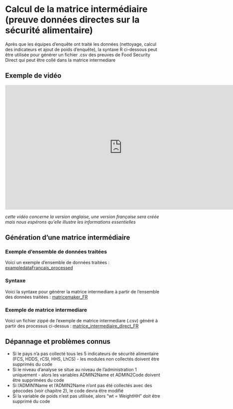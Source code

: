 # Calcul de la matrice intermédiaire (preuve données directes sur la sécurité alimentaire)

Après que les équipes d'enquête ont traité les données (nettoyage, calcul des indicateurs et ajout de poids d'enquête), la syntaxe R ci-dessous peut être utilisée pour générer un fichier .csv des preuves de Food Security Direct qui peut être collé dans la matrice intermediare

## Exemple de vidéo 

<iframe width="750" height="400" src="https://www.youtube.com/embed/MfELnjz2G8E" frameborder="0" allowfullscreen></iframe>

*cette vidéo concerne la version anglaise, une version française sera créée mais nous espérons qu'elle illustre les informations essentielles*

## Génération d'une matrice intermédiaire

### Exemple d'ensemble de données traitées

Voici un exemple d'ensemble de données traitées :
[exampledataFrancais_processed](https://github.com/WFP-VAM/RBD_FS_CH_guide_FR/blob/main/example_datasets/exampledataFrancais_processed.sav?raw=true) 

### Syntaxe

Voici la syntaxe pour générer la matrice intermediare à partir de l'ensemble des données traitées :
[matricemaker_FR](https://github.com/WFP-VAM/RBD_FS_CH_guide_FR/blob/main/syntax/matricemaker_FR.R) 


### Exemple de matrice intermediare 

Voici un fichier zippé de l'exemple de matrice intermediare (.csv) généré à partir des processus ci-dessus :
[matrice_intermediaire_direct_FR](https://github.com/WFP-VAM/RBD_FS_CH_guide_FR/blob/main/example_datasets/matrice_intermediaire_direct_FR.zip?raw=true) 

## Dépannage et problèmes connus

- Si le pays n'a pas collecté tous les 5 indicateurs de sécurité alimentaire (FCS, HDDS, rCSI, HHS, LhCS) - les modules non collectés doivent être supprimés du code 
- Si le niveau d'analyse se situe au niveau de l'administration 1 uniquement - alors les variables ADMIN2Name et ADMIN2Code doivent être supprimées du code
- Si l'ADMIN1Name et l'ADMIN2Name n'ont pas été collectés avec des géocodes (voir chapitre 2), le code devra être modifié 
- Si la variable de poids n'est pas utilisée, alors "wt = WeightHH" doit être supprimé du code
